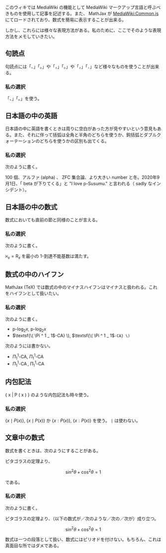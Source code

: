 このウィキでは MediaWiki の機能として MediaWiki マークアップ言語と呼ぶべきものを使用して記事を記述する。また、 MathJax が [[MediaWiki:Common.js]] にてロードされており、数式を簡易に表示することが出来る。

しかし、これらには様々な表現方法がある。私のために、ここでそのような表現方法をメモしていきたい。

== 句読点 ==

句読点には「、」「。」や「，」「。」や「，」「．」など様々なものを使うことが出来る。

=== 私の選択 ===

「、」「。」を使う。

== 日本語の中の英語 ==

日本語の中に英語を書くときは周りに空白があった方が見やすいという意見もある。また、それに伴って括弧は全角と半角のどちらを使うか、鉤括弧とダブルクォーテーションのどちらを使うかの区別も出てくる。

=== 私の選択 ===

次のように書く。

100 個、アルファ (alpha) 、 ZFC 集合論、より大きい number と冬。2020年9月1日、「 beta が下りてくる」と "I love p-Susumu." と言われる（ sadly なインシデント）。

== 日本語の中の数式 ==

数式においても直前の節と同様のことが言える。

=== 私の選択 ===

次のように書く。

\( \aleph _ x = \mathrm{R} _ x \) を最小の \( 1 \)-到達不能基数は満たす。

== 数式の中のハイフン ==

MathJax (TeX) では数式の中のマイナスハイフンはマイナスと扱われる。これをハイフンとして扱いたい。

=== 私の選択 ===

次のように書く。

* \( \operatorname{p-log} _ 2 x \), <code>\( \operatorname{p-log} _ 2 x \)</code>
* \( \textsf{\( \Pi ^ 1 _ 1 \)-CA} \), <code>\( \textsf{\( \Pi ^ 1 _ 1 \)-CA} \)</code>

次のようには書かない。

* \( \Pi ^ 1 _ 1 \text{-}\mathsf{CA} \), <code>\( \Pi ^ 1 _ 1 \text{-}\mathsf{CA} \)</code>
* \( \Pi ^ 1 _ 1 \operatorname{-CA} \), <code>\( \Pi ^ 1 _ 1 \operatorname{-CA} \)</code>

== 内包記法 ==

{ x | P ( x ) } のような内包記法も時々使う。

=== 私の選択 ===

\( \{ x \mid P ( x ) \} \), <code>\( \{ x \mid P ( x ) \} \)</code> か \( \{ x : P ( x ) \} \), <code>\( \{ x : P ( x ) \} \)</code> を使う。 <code>|</code> は使わない。

== 文章中の数式 ==

数式を書くときは、次のようにすることがある。

ピタゴラスの定理より、

\[ \sin ^ 2 \theta + \cos ^ 2 \theta = 1 \]

である。

=== 私の選択 ===

次のように書く。

ピタゴラスの定理より、（以下の数式が／次のような／次の／次が）成り立つ。

\[ \sin ^ 2 \theta + \cos ^ 2 \theta = 1 \]

数式は一つの段落として扱い、数式にはピリオドを付けない。もちろん、これは真面目な所ではダメである。
